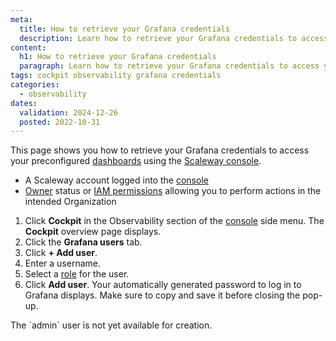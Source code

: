 ```yaml
---
meta:
  title: How to retrieve your Grafana credentials
  description: Learn how to retrieve your Grafana credentials to access your Grafana dashboards from the Scaleway console. Follow the steps to navigate to the Grafana users tab, add a user, and retrieve the automatically generated password for login.
content:
  h1: How to retrieve your Grafana credentials
  paragraph: Learn how to retrieve your Grafana credentials to access your Grafana dashboards from the Scaleway console. Follow the steps to navigate to the Grafana users tab, add a user, and retrieve the automatically generated password for login.
tags: cockpit observability grafana credentials
categories:
  - observability
dates:
  validation: 2024-12-26
  posted: 2022-10-31
---
```


This page shows you how to retrieve your Grafana credentials to access your preconfigured [dashboards](/cockpit/concepts/#preconfigured-dashboards) using the [Scaleway console](https://console.scaleway.com/).

<Macro id="requirements" />

 - A Scaleway account logged into the [console](https://console.scaleway.com)
 - [Owner](/iam/concepts/#owner) status or [IAM permissions](/iam/concepts/#permission) allowing you to perform actions in the intended Organization


1. Click **Cockpit** in the Observability section of the [console](https://console.scaleway.com/) side menu. The **Cockpit** overview page displays.
2. Click the **Grafana users** tab.
3. Click **+ Add user**.
4. Enter a username.
5. Select a [role](/cockpit/concepts/#grafana-users) for the user.
6. Click **Add user**. Your automatically generated password to log in to Grafana displays. Make sure to copy and save it before closing the pop-up.

<Message type="note">
 The `admin` user is not yet available for creation.
</Message>


